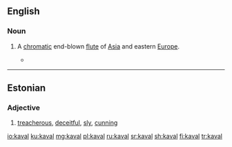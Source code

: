 ==English==
{{wikipedia}}

===Noun===
{{en-noun}}

# {{lb|en|musical instrument}} A [[chromatic]] end-blown [[flute]] of [[Asia]] and eastern [[Europe]].
#* {{quote-journal|date=July 27, 2007|author=The New York Times|title=Jazz Listings|work=New York Times|url=http://www.nytimes.com/2007/07/27/arts/music/27jazz.html
|passage=MATT DARRIAU’S PARADOX TRIO (Thursday) In addition to Mr. Darriau  on clarinet and saxophones as well as '''kaval''' (an end-blown flute) and gaida (a kind of bagpipe)  this exuberant Bulgarian-improv band features Brad Shepik’s guitars, Rufus Cappadocia’s cello and Seido Salifoski’s hand drums.}}

----

==Estonian==

===Adjective===
{{et-adj|kavala|kavalat}}

# [[treacherous]], [[deceitful]], [[sly]], [[cunning]]

[[io:kaval]]
[[ku:kaval]]
[[mg:kaval]]
[[pl:kaval]]
[[ru:kaval]]
[[sr:kaval]]
[[sh:kaval]]
[[fi:kaval]]
[[tr:kaval]]